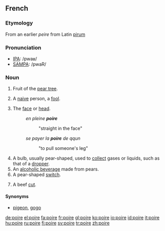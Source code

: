 ==French==
===Etymology===
From an earlier ''peire'' from Latin [[pirum]]

===Pronunciation===
*[[w:IPA|IPA]]: /pwaʁ/
*[[w:SAMPA|SAMPA]]: /pwaR/

===Noun===
{{fr-noun|f}}

# Fruit of the [[pear tree]].
# {{figurative}} A [[naive]] person, a [[fool]].
# {{colloquial}} The [[face]] or [[head]].
#:''en pleine '''poire'''''
#::"straight in the face"
#:''se payer la '''poire''' de qqun''
#::"to pull someone's leg"
# A bulb, usually pear-shaped, used to [[collect]] gases or liquids, such as that of a [[dropper]].
# An [[alcoholic beverage]] made from pears.
# A pear-shaped [[switch]].
# {{italbrac|butchery}} A beef [[cut]].

====Synonyms====
*{{italbrac|fool}} [[pigeon]], [[gogo]]

[[de:poire]]
[[el:poire]]
[[fa:poire]]
[[fr:poire]]
[[gl:poire]]
[[ko:poire]]
[[io:poire]]
[[id:poire]]
[[it:poire]]
[[hu:poire]]
[[ru:poire]]
[[fi:poire]]
[[sv:poire]]
[[tr:poire]]
[[zh:poire]]